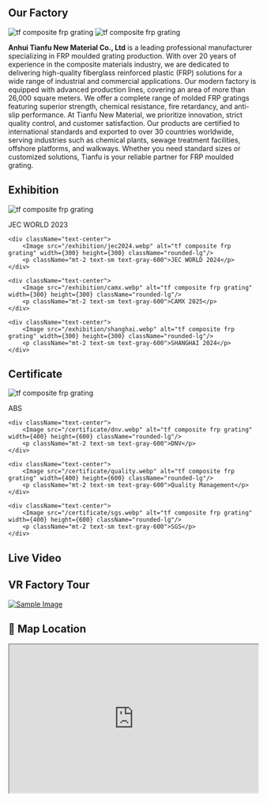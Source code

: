 



## Our Factory
<div className="grid grid-cols-2 gap-4 mb-5">
    <Image src="/images/fengmain.webp" alt="tf composite frp grating" width={640} height={400} className="rounded-lg"/>
    <Image src="/images/warehouse-tf.webp" alt="tf composite frp grating" width={640} height={400} className="rounded-lg"/>
</div>

**Anhui Tianfu New Material Co., Ltd** is a leading professional manufacturer specializing in FRP moulded grating production. With over 20 years of experience in the composite materials industry, we are dedicated to delivering high-quality fiberglass reinforced plastic (FRP) solutions for a wide range of industrial and commercial applications. Our modern factory is equipped with advanced production lines, covering an area of more than 26,000 square meters. We offer a complete range of molded FRP gratings featuring superior strength, chemical resistance, fire retardancy, and anti-slip performance. At Tianfu New Material, we prioritize innovation, strict quality control, and customer satisfaction. Our products are certified to international standards and exported to over 30 countries worldwide, serving industries such as chemical plants, sewage treatment facilities, offshore platforms, and walkways. Whether you need standard sizes or customized solutions, Tianfu is your reliable partner for FRP moulded grating.
## Exhibition
<div className="grid grid-cols-2 gap-4">
    <div className="text-center">
        <Image src="/exhibition/jec2023.webp" alt="tf composite frp grating" width={300} height={300} className="rounded-lg"/>
        <p className="mt-2 text-sm text-gray-600">JEC WORLD 2023</p>
    </div>

    <div className="text-center">
        <Image src="/exhibition/jec2024.webp" alt="tf composite frp grating" width={300} height={300} className="rounded-lg"/>
        <p className="mt-2 text-sm text-gray-600">JEC WORLD 2024</p>
    </div>
    
    <div className="text-center">
        <Image src="/exhibition/camx.webp" alt="tf composite frp grating" width={300} height={300} className="rounded-lg"/>
        <p className="mt-2 text-sm text-gray-600">CAMX 2025</p>
    </div>
    
    <div className="text-center">
        <Image src="/exhibition/shanghai.webp" alt="tf composite frp grating" width={300} height={300} className="rounded-lg"/>
        <p className="mt-2 text-sm text-gray-600">SHANGHAI 2024</p>
    </div>
</div>

## Certificate
<div className="grid grid-cols-2 gap-4">
    <div className="text-center">
        <Image src="/certificate/abs.webp" alt="tf composite frp grating" width={400} height={600} className="rounded-lg"/>
        <p className="mt-2 text-sm text-gray-600">ABS</p>
    </div>

    <div className="text-center">
        <Image src="/certificate/dnv.webp" alt="tf composite frp grating" width={400} height={600} className="rounded-lg"/>
        <p className="mt-2 text-sm text-gray-600">DNV</p>
    </div>
    
    <div className="text-center">
        <Image src="/certificate/quality.webp" alt="tf composite frp grating" width={400} height={600} className="rounded-lg"/>
        <p className="mt-2 text-sm text-gray-600">Quality Management</p>
    </div>
    
    <div className="text-center">
        <Image src="/certificate/sgs.webp" alt="tf composite frp grating" width={400} height={600} className="rounded-lg"/>
        <p className="mt-2 text-sm text-gray-600">SGS</p>
    </div>
</div>



## Live Video


<YouTubeEmbed videoId="nzkmepaWF_k" />


## VR Factory Tour

<a href="https://world-port.made-in-china.com/viewVR?comId=NOCaJPyoZUDm" target="_blank" rel="noopener noreferrer">
  <img src="/images/vr.webp" alt="Sample Image" className="w-full rounded shadow" />
</a>

## 📍 Map Location


<iframe
  src="https://www.google.com/maps/embed?pb=!1m18!1m12!1m3!1d3482.0998114618887!2d115.7502986310781!3d29.220618517056508!2m3!1f0!2f0!3f0!3m2!1i1024!2i768!4f13.1!3m3!1m2!1s0x34301c9c9e4a15cb%3A0x3d5fffebd6f27a5b!2z5Lit5Zu95rGf6KW_55yB5Lmd5rGf5biC5YWx6Z2S5Z-O5biC6auY5paw5LiD6LevICYg56eR5oqA5LqM5aSn6YGTIOmCruaUv-e8lueggTogMzMwMzEx!5e0!3m2!1szh-CN!2s!4v1746777293448!5m2!1szh-CN!2s"
  width="100%"
  height="300"
  style={{ border: 0 }}
  allowFullScreen=""
  loading="lazy"
  referrerPolicy="no-referrer-when-downgrade"
/>
